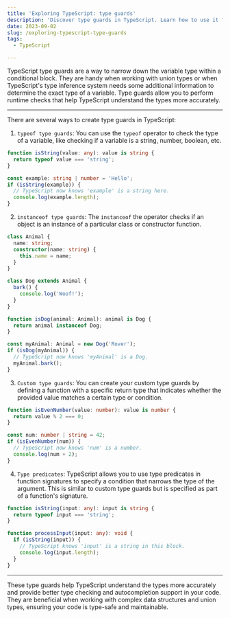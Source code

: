 ```yaml
---
title: 'Exploring TypeScript: type guards'
description: 'Discover type guards in TypeScript. Learn how to use it for safer and more maintainable code.'
date: 2023-09-02
slug: /exploring-typescript-type-guards
tags:
  - TypeScript

---
```


TypeScript type guards are a way to narrow down the variable type within a conditional block. They are handy when working with union types or when TypeScript's type inference system needs some additional information to determine the exact type of a variable. Type guards allow you to perform runtime checks that help TypeScript understand the types more accurately.

---

There are several ways to create type guards in TypeScript:

1. `typeof type guards`: You can use the `typeof` operator to check the type of a variable, like checking if a variable is a string, number, boolean, etc.

```ts
function isString(value: any): value is string {
  return typeof value === 'string';
}

const example: string | number = 'Hello';
if (isString(example)) {
  // TypeScript now knows 'example' is a string here.
  console.log(example.length);
}
```

2. `instanceof type guards`: The `instanceof` the operator checks if an object is an instance of a particular class or constructor function.

```ts
class Animal {
  name: string;
  constructor(name: string) {
    this.name = name;
  }
}

class Dog extends Animal {
  bark() {
    console.log('Woof!');
  }
}

function isDog(animal: Animal): animal is Dog {
  return animal instanceof Dog;
}

const myAnimal: Animal = new Dog('Rover');
if (isDog(myAnimal)) {
  // TypeScript now knows 'myAnimal' is a Dog.
  myAnimal.bark();
}
```

3. `Custom type guards`: You can create your custom type guards by defining a function with a specific return type that indicates whether the provided value matches a certain type or condition.

```ts
function isEvenNumber(value: number): value is number {
  return value % 2 === 0;
}

const num: number | string = 42;
if (isEvenNumber(num)) {
  // TypeScript now knows 'num' is a number.
  console.log(num + 2);
}
```

4. `Type predicates`: TypeScript allows you to use type predicates in function signatures to specify a condition that narrows the type of the argument. This is similar to custom type guards but is specified as part of a function's signature.

```ts
function isString(input: any): input is string {
  return typeof input === 'string';
}

function processInput(input: any): void {
  if (isString(input)) {
    // TypeScript knows 'input' is a string in this block.
    console.log(input.length);
  }
}
```

---

These type guards help TypeScript understand the types more accurately and provide better type checking and autocompletion support in your code. They are beneficial when working with complex data structures and union types, ensuring your code is type-safe and maintainable.
